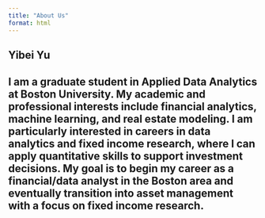 ```yaml
---
title: "About Us"
format: html
---
```


## Yibei Yu
I am a graduate student in Applied Data Analytics at Boston University. My academic and professional interests include financial analytics, machine learning, and real estate modeling. I am particularly interested in careers in data analytics and fixed income research, where I can apply quantitative skills to support investment decisions. My goal is to begin my career as a financial/data analyst in the Boston area and eventually transition into asset management with a focus on fixed income research.
---
